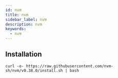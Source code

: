 ```yaml
---
id: nvm
title: nvm
sidebar_label: nvm
description: nvm
keywords:
  - nvm
---
```


## Installation

```shell
curl -o- https://raw.githubusercontent.com/nvm-sh/nvm/v0.38.0/install.sh | bash
```
